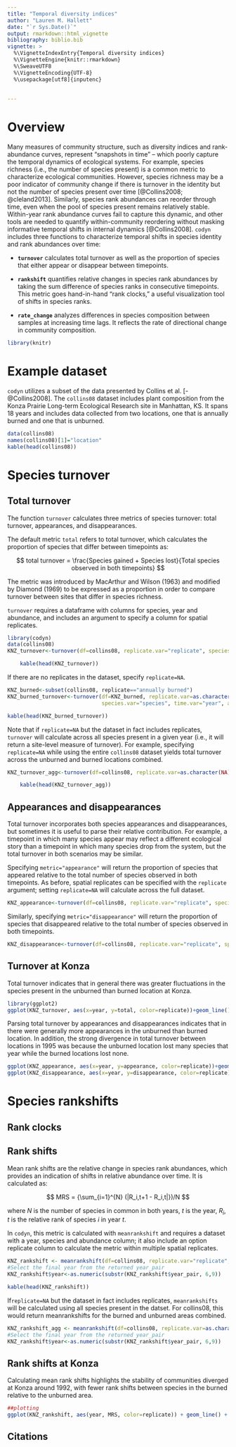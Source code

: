 ```yaml
---
title: "Temporal diversity indices"
author: "Lauren M. Hallett"
date: "`r Sys.Date()`"
output: rmarkdown::html_vignette
bibliography: biblio.bib
vignette: >
  %\VignetteIndexEntry{Temporal diversity indices}
  %\VignetteEngine{knitr::rmarkdown}
  %\SweaveUTF8
  %\VignetteEncoding{UTF-8}
  %\usepackage[utf8]{inputenc}
  
  
---
```


# Overview
Many measures of community structure, such as diversity indices and rank-abundance curves, represent “snapshots in time” – which poorly capture the temporal dynamics of ecological systems. For example, species richness (i.e., the number of species present) is a common metric to characterize ecological communities. However, species richness may be a poor indicator of community change if there is turnover in the identity but not the number of species present over time [@Collins2008; @cleland2013]. Similarly, species rank abundances can reorder through time, even when the pool of species present remains relatively stable. Within-year rank abundance curves fail to capture this dynamic, and other tools are needed to quantify within-community reordering without masking informative temporal shifts in internal dynamics [@Collins2008]. `codyn` includes three functions to characterize temporal shifts in species identity and rank abundances over time:

- **`turnover`** calculates total turnover as well as the proportion of species that either appear or disappear between timepoints.

- **`rankshift`** quantifies relative changes in species rank abundances by taking the sum difference of species ranks in consecutive timepoints. 
This metric goes hand-in-hand "rank clocks," a useful visualization tool of shifts in species ranks. 

- **`rate_change`** analyzes differences in species composition between samples at increasing time lags. It reflects the rate of directional change in community composition. 


```r
library(knitr)
```

# Example dataset
`codyn` utilizes a subset of the data presented by Collins et al. [-@Collins2008]. The `collins08` dataset includes plant composition from the Konza Prairie Long-term Ecological Research site in Manhattan, KS. It spans 18 years and includes data collected from two locations, one that is annually burned and one that is unburned. 

```r
data(collins08)
names(collins08)[1]="location"
kable(head(collins08))
```

# Species turnover
## Total turnover
The function `turnover` calculates three metrics of species turnover: total turnover, appearances, and disappearances.

The default metric `total` refers to total turnover, which calculates the proportion of species that differ between timepoints as:

$$ total turnover = \frac{Species gained + Species lost}{Total species observed in both timepoints} $$

The metric was introduced by MacArthur and Wilson (1963) and modified by Diamond (1969) to be expressed as a proportion in order to compare turnover between sites that differ in species richness.

`turnover` requires a dataframe with columns for species, year and abundance, and includes an argument to specify a column for spatial replicates.
```r
library(codyn)
data(collins08)
KNZ_turnover<-turnover(df=collins08, replicate.var="replicate", species.var="species", time.var="year", abundance.var="abundance")
```
```r
    kable(head(KNZ_turnover))
```

If there are no replicates in the dataset, specify `replicate=NA`. 
```r
KNZ_burned<-subset(collins08, replicate=="annually burned")
KNZ_burned_turnover<-turnover(df=KNZ_burned, replicate.var=as.character(NA), 
                              species.var="species", time.var="year", abundance.var="abundance")
```
```r
kable(head(KNZ_burned_turnover))
```


Note that if `replicate=NA` but the dataset in fact includes replicates, `turnover` will calculate across all species present in a given year (i.e., it will return a site-level measure of turnover). For example, specifying `replicate=NA` while using the entire `collins08` dataset yields total turnover across the unburned and burned locations combined.

```r
KNZ_turnover_agg<-turnover(df=collins08, replicate.var=as.character(NA), species.var="species", time.var="year", abundance.var="abundance")
```
```r
    kable(head(KNZ_turnover_agg))
```

## Appearances and disappearances

Total turnover incorporates both species appearances and disappearances, but sometimes it is useful to parse their relative contribution. For example, a timepoint in which many species appear may reflect a different ecological story than a timepoint in which many species drop from the system, but the total turnover in both scenarios may be similar. 

Specifying `metric="appearance"` will return the proportion of species that appeared relative to the total number of species observed in both timepoints. As before, spatial replicates can be specified with the `replicate` argument; setting `replicate=NA` will calculate across the full dataset.
```r
KNZ_appearance<-turnover(df=collins08, replicate.var="replicate", species.var="species", time.var="year", abundance.var="abundance", metric="appearance")
```


Similarly, specifying `metric="disappearance"` will return the proportion of species that disappeared relative to the total number of species observed in both timepoints. 
```r
KNZ_disappearance<-turnover(df=collins08, replicate.var="replicate", species.var="species", time.var="year", abundance="abundance", metric="disappearance")
```

## Turnover at Konza
Total turnover indicates that in general there was greater fluctuations in the species present in the unburned than burned location at Konza.

```r
library(ggplot2)
ggplot(KNZ_turnover, aes(x=year, y=total, color=replicate))+geom_line()+ theme_bw() #+ theme(legend.position="none")
```

Parsing total turnover by appearances and disappearances indicates that in there were generally more appearances in the unburned than burned location. In addition, the strong divergence in total turnover between locations in 1995 was because the unburned location lost many species that year while the burned locations lost none.


```r
ggplot(KNZ_appearance, aes(x=year, y=appearance, color=replicate))+geom_line()+ theme_bw() + theme(legend.position="none")
ggplot(KNZ_disappearance, aes(x=year, y=disappearance, color=replicate))+geom_line()+ theme_bw() + theme(legend.position="none")
```


# Species rankshifts
## Rank clocks

## Rank shifts
Mean rank shifts are the relative change in species rank abundances, which provides an indication of shifts in relative abundance over time. It is calculated as:

$$ MRS = {\sum_{i=1}^{N} (|R_i,t+1 - R_i,t|})/N $$

where $N$ is the number of species in common in both years, $t$ is the year, $R_i,t$ is the relative rank of species $i$ in year $t$.

In `codyn`, this metric is calculated with `meanrankshift` and requires a dataset with a year, species and abundance column; it also include an option replicate column to calculate the metric within multiple spatial replicates. 

```r
KNZ_rankshift <- meanrankshift(df=collins08, replicate.var="replicate", time.var="year", species.var="species", abundance.var="abundance")
#Select the final year from the returned year_pair
KNZ_rankshift$year<-as.numeric(substr(KNZ_rankshift$year_pair, 6,9))
```
```r
kable(head(KNZ_rankshift))
```



If`replicate=NA` but the dataset in fact includes replicates, `meanrankshifts` will be calculated using all species present in the datset. For collins08, this would return meanrankshifts for the burned and unburned areas combined.
```r
KNZ_rankshift_agg <- meanrankshift(df=collins08, replicate.var=as.character(NA), time.var="year", species.var="species", abundance.var="abundance")
#Select the final year from the returned year_pair
KNZ_rankshift$year<-as.numeric(substr(KNZ_rankshift$year_pair, 6,9))
```

## Rank shifts at Konza
Calculating mean rank shifts highlights the stability of communities diverged at Konza around 1992, with fewer rank shifts between species in the burned relative to the unburned area. 
```r
##plotting
ggplot(KNZ_rankshift, aes(year, MRS, color=replicate)) + geom_line() + theme_bw()+ theme(legend.position="none")
```


## Citations


